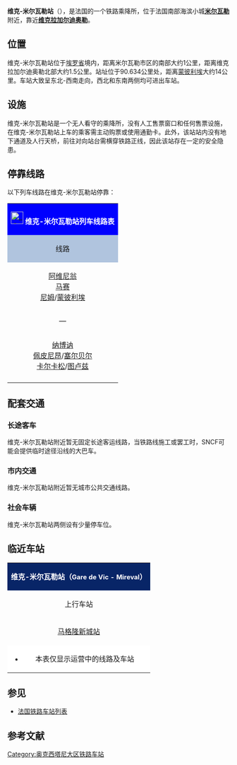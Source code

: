 {{Infobox station
| name          =[[File:Sncf-logo.svg|32x32px]]维克-米尔瓦勒站<br>{{lang|fr|Gare de Vic - Mireval}} 
| type          = [[法国铁路|法国铁路]]
| image = File:Mireval gare 1.jpg
|image_caption = 维克-米尔瓦勒站
| address       = {{FRA}}[[埃罗省|埃罗省]][[米尔瓦勒|米尔瓦勒]]
| latd          = 43
| latm          = 30
| lats          = 03
| latNS         = N
| longd         = 3
| longm         = 47
| longs         = 58
| longEW        = E
| operator = [[File:_Sncf-logo.svg|32x32px]]
| coordinates_display = yes
| iso_region    = FR
| line          = 
* {{link-fr|塔拉斯空－塞特铁路|Ligne de Tarascon à Sète-Ville}}
| structure           = 地面
| levels              = 1层
| platform      = 2
| tracks        = 2
| elevation = 2米
| opened        = 1839年1月1日
| rebuilt =
| status = 使用中
| closed        = 
| passengers= 15,753人次<ref>{{Cite web|url=https://ressources.data.sncf.com/explore/dataset/frequentation-gares/?sort=voyageurs_2014&q=vic|title=Fréquentation en gares|accessdate=2017-02-13|author=SNCF|date=|language=法语|publisher=SNCF Open Data|archive-date=2019-01-22|archive-url=https://web.archive.org/web/20190122133735/https://ressources.data.sncf.com/explore/dataset/frequentation-gares/?sort=voyageurs_2014&q=vic|dead-url=no}}</ref>
| pass_year= 2015年
| ADA                 = Yes
| station_type = 乘降所
| connections = （无）
| route_map =
| map_locator   = 
| note =
| services = [[法国大区列车|TER]]
}}

'''维克-米尔瓦勒站'''（{{lang-fr|Gare de Vic - Mireval}}），是法国的一个铁路乘降所，位于法国南部海滨小城'''[[米尔瓦勒|米尔瓦勒]]'''附近，靠近'''[[维克拉加尔迪奥勒|维克拉加尔迪奥勒]]'''。

==位置==

维克-米尔瓦勒站位于[[埃罗省|埃罗省]]境内，距离米尔瓦勒市区的南部大约1公里，距离维克拉加尔迪奥勒北部大约1.5公里。站址位于{{link-fr|塔拉斯空－塞特铁路|Ligne de Tarascon à Sète-Ville}}90.634公里处，距离[[蒙彼利埃圣罗克站|蒙彼利埃]]大约14公里。车站大致呈东北-西南走向，西北和东南两侧均可进出车站。

==设施==

维克-米尔瓦勒站是一个无人看守的乘降所，没有人工售票窗口和任何售票设施，在维克-米尔瓦勒站上车的乘客需主动购票或使用通勤卡。此外，该站站内没有地下通道及人行天桥，前往对向站台需横穿铁路正线，因此该站存在一定的安全隐患。

== 停靠线路 ==

{{动态列表|最后更新时间：2017年2月13日。本章节内容仅供参考，不排除因施工或罢工而引发的临时性变更。欢迎修正和补充}}

以下列车线路在维克-米尔瓦勒站停靠：

{| class="wikitable mw-collapsible" 
|colspan="5" style="background:#0000FF" align="center" |[[File:_Sncf-logo.svg|28x28px]] <font color=#FFFFFF>'''维克-米尔瓦勒站列车线路表'''</font>
|-
!style="background:#B0C4DE"| 线路
!style="background:#B0C4DE"|车种
!style="background:#B0C4DE"|上一站
!style="background:#B0C4DE"|下一站
!style="background:#B0C4DE"|大致运行频率{{noteTag|name=noteA}}
|-
|align="center"|<div style="display:inline-block; text-align:center; vertical-align:middle;">[[阿维尼翁中央站|阿维尼翁]]<br>[[马赛圣夏勒站|马赛]]<br>[[尼姆站|尼姆]]/[[蒙彼利埃圣罗克站|蒙彼利埃]]</div> — <div style="display:inline-block; text-align:center; vertical-align:middle;">[[纳博讷站|纳博讷]]<br>[[佩皮尼昂站|佩皮尼昂]]/[[塞尔贝尔站|塞尔贝尔]]<br>[[卡尔卡松站|卡尔卡松]]/[[图卢兹马塔比奥站|图卢兹]]</div>
| rowspan="1" align="center"|'''[[法国大区列车|TER]]'''
|[[马格隆新城站|马格隆新城]]
|[[弗隆提尼昂站|弗隆提尼昂]]
|每天6趟左右
|-
|colspan="5" style="background:#FFFFFF"|{{noteFoot|1=
{{noteTag|name=noteA|1=在本栏中，往返1次为"1趟"；周末及节假日列车数量可能会减少或停运}}
}}
|}

==配套交通==
===长途客车===

维克-米尔瓦勒站附近暂无固定长途客运线路，当铁路线施工或罢工时，SNCF可能会提供临时途径沿线的大巴车。

===市内交通===

维克-米尔瓦勒站附近暂无城市公共交通线路。

===社会车辆===

维克-米尔瓦勒站两侧设有少量停车位。

==临近车站==

{|class="wikitable mw-collapsible" style="margin: 0 auto; width:42em;"
|colspan="3"  style="background:#082567" align="center"|<font color=#FFFFFF>'''维克-米尔瓦勒站（<span style="font-size:11pt;">Gare de Vic - Mireval</span>）'''</font>
|-
!上行车站
!线路
!下行车站
|-
|align="center" |[[马格隆新城站|马格隆新城站]]
|align="center" |'''{{link-fr|塔拉斯空－塞特铁路|Ligne de Tarascon à Sète-Ville}}'''
|align="center" |[[弗隆提尼昂站|弗隆提尼昂站]]
|-
|colspan="3" style="background:#FFFFFF"|
*本表仅显示运营中的线路及车站
|}

==参见==
* [[法国铁路车站列表|法国铁路车站列表]]

== 参考文献 ==
{{Reflist}}

[[Category:奥克西塔尼大区铁路车站|Category:奥克西塔尼大区铁路车站]]